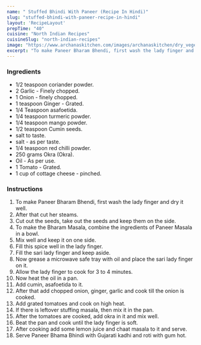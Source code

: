 ---
name: " Stuffed Bhindi With Paneer (Recipe In Hindi)"
slug: "stuffed-bhindi-with-paneer-recipe-in-hindi"
layout: 'RecipeLayout'
prepTime: "40"
cuisine: "North Indian Recipes"
cuisineSlug: "north-indian-recipes"
image: "https://www.archanaskitchen.com/images/archanaskitchen/dry_vegetables/Stuffed_Bhindi_With_Paneer_Recipe.jpg"
excerpt: "To make Paneer Bharam Bhendi, first wash the lady finger and dry it well"
---

### Ingredients

-  1/2 teaspoon coriander powder.
-  2 Garlic - Finely chopped.
-  1 Onion - finely chopped.
-  1 teaspoon Ginger - Grated.
-  1/4 Teaspoon asafoetida.
-  1/4 teaspoon turmeric powder.
-  1/4 teaspoon mango powder.
-  1/2 teaspoon Cumin seeds.
-  salt to taste.
-  salt - as per taste.
-  1/4 teaspoon red chilli powder.
- 250 grams Okra (Okra).
-  Oil - As per use.
-  1 Tomato - Grated.
-  1 cup of cottage cheese - pinched.

### Instructions

1. To make Paneer Bharam Bhendi, first wash the lady finger and dry it well.
1. After that cut her steams.
1. Cut out the seeds, take out the seeds and keep them on the side.
1. To make the Bharam Masala, combine the ingredients of Paneer Masala in a bowl.
1. Mix well and keep it on one side.
1. Fill this spice well in the lady finger.
1. Fill the sari lady finger and keep aside.
1. Now grease a microwave safe tray with oil and place the sari lady finger on it.
1. Allow the lady finger to cook for 3 to 4 minutes.
1. Now heat the oil in a pan.
1. Add cumin, asafoetida to it.
1. After that add chopped onion, ginger, garlic and cook till the onion is cooked.
1. Add grated tomatoes and cook on high heat.
1. If there is leftover stuffing masala, then mix it in the pan.
1. After the tomatoes are cooked, add okra in it and mix well.
1. Beat the pan and cook until the lady finger is soft.
1. After cooking add some lemon juice and chaat masala to it and serve.
1. Serve Paneer Bhama Bhindi with Gujarati kadhi and roti with gum hot.
